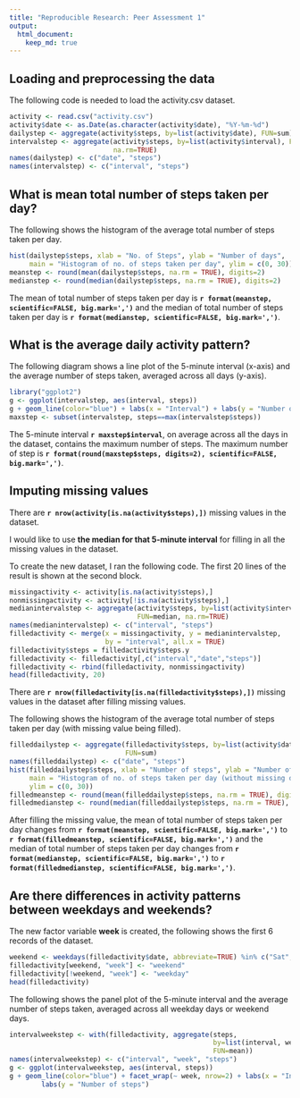 ```yaml
---
title: "Reproducible Research: Peer Assessment 1"
output: 
  html_document:
    keep_md: true
---
```



## Loading and preprocessing the data

The following code is needed to load the activity.csv dataset.

```r
activity <- read.csv("activity.csv")
activity$date <- as.Date(as.character(activity$date), "%Y-%m-%d")
dailystep <- aggregate(activity$steps, by=list(activity$date), FUN=sum)
intervalstep <- aggregate(activity$steps, by=list(activity$interval), FUN=mean, 
                          na.rm=TRUE)
names(dailystep) <- c("date", "steps")
names(intervalstep) <- c("interval", "steps")
```

## What is mean total number of steps taken per day?

The following shows the histogram of the average total number of steps taken 
per day.

```r
hist(dailystep$steps, xlab = "No. of Steps", ylab = "Number of days",
     main = "Histogram of no. of steps taken per day", ylim = c(0, 30))
meanstep <- round(mean(dailystep$steps, na.rm = TRUE), digits=2)
medianstep <- round(median(dailystep$steps, na.rm = TRUE), digits=2)
```

The mean of total number of steps taken per day is 
**`r format(meanstep, scientific=FALSE, big.mark=',')`** 
and the median of total number of steps taken per day is 
**`r format(medianstep, scientific=FALSE, big.mark=',')`**.

## What is the average daily activity pattern?

The following diagram shows a line plot of the 5-minute interval (x-axis) and 
the average number of steps taken, averaged across all days (y-axis).

```r
library("ggplot2")
g <- ggplot(intervalstep, aes(interval, steps))
g + geom_line(color="blue") + labs(x = "Interval") + labs(y = "Number of steps")
maxstep <- subset(intervalstep, steps==max(intervalstep$steps))
```

The 5-minute interval **`r maxstep$interval`**, on average across all the days 
in the dataset, contains the maximum number of steps. The maximum number of step
is **`r format(round(maxstep$steps, digits=2), scientific=FALSE, big.mark=',')`**.

## Imputing missing values

There are **`r nrow(activity[is.na(activity$steps),])`** missing values in the 
dataset.  

I would like to use **the median for that 5-minute interval** for filling in all
the missing values in the dataset.  

To create the new dataset, I ran the following code. The first 20 lines of the 
result is shown at the second block.

```r
missingactivity <- activity[is.na(activity$steps),]
nonmissingactivity <- activity[!is.na(activity$steps),]
medianintervalstep <- aggregate(activity$steps, by=list(activity$interval), 
                                FUN=median, na.rm=TRUE)
names(medianintervalstep) <- c("interval", "steps")
filledactivity <- merge(x = missingactivity, y = medianintervalstep, 
                        by = "interval", all.x = TRUE)
filledactivity$steps = filledactivity$steps.y
filledactivity <- filledactivity[,c("interval","date","steps")]
filledactivity <- rbind(filledactivity, nonmissingactivity)
head(filledactivity, 20)
```
There are **`r nrow(filledactivity[is.na(filledactivity$steps),])`** missing 
values in the dataset after filling missing values. 

The following shows the histogram of the average total number of steps taken 
per day (with missing value being filled).

```r
filleddailystep <- aggregate(filledactivity$steps, by=list(activity$date), 
                             FUN=sum)
names(filleddailystep) <- c("date", "steps")
hist(filleddailystep$steps, xlab = "Number of steps", ylab = "Number of days",
     main = "Histogram of no. of steps taken per day (without missing data)", 
     ylim = c(0, 30))
filledmeanstep <- round(mean(filleddailystep$steps, na.rm = TRUE), digits=2)
filledmedianstep <- round(median(filleddailystep$steps, na.rm = TRUE), digits=2)
```

After filling the missing value, 
the mean of total number of steps taken per day changes from 
**`r format(meanstep, scientific=FALSE, big.mark=',')`** to 
**`r format(filledmeanstep, scientific=FALSE, big.mark=',')`** 
and the median of total number of steps taken per day changes from
**`r format(medianstep, scientific=FALSE, big.mark=',')`** to
**`r format(filledmedianstep, scientific=FALSE, big.mark=',')`**.

## Are there differences in activity patterns between weekdays and weekends?

The new factor variable **week** is created, the following shows the first 6 
records of the dataset.

```r
weekend <- weekdays(filledactivity$date, abbreviate=TRUE) %in% c("Sat","Sun")
filledactivity[weekend, "week"] <- "weekend"
filledactivity[!weekend, "week"] <- "weekday"
head(filledactivity)
```

The following shows the panel plot of the 5-minute interval and the average 
number of steps taken, averaged across all weekday days or weekend days.

```r
intervalweekstep <- with(filledactivity, aggregate(steps, 
                                                   by=list(interval, week), 
                                                   FUN=mean))
names(intervalweekstep) <- c("interval", "week", "steps")
g <- ggplot(intervalweekstep, aes(interval, steps))
g + geom_line(color="blue") + facet_wrap(~ week, nrow=2) + labs(x = "Interval") + 
        labs(y = "Number of steps")
```
